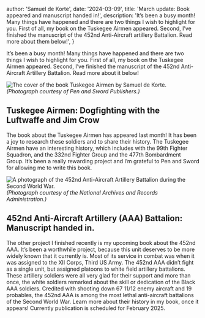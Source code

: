 



  author: 'Samuel de Korte',
  date: '2024-03-09',
  title: 'March update: Book appeared and manuscript handed in!',
  description:
    'It’s been a busy month! Many things have happened and there are two things I wish to highlight for you. First of all, my book on the Tuskegee Airmen appeared. Second, I’ve finished the manuscript of the 452nd Anti-Aircraft artillery Battalion. Read more about them below!',
}


It’s been a busy month! Many things have happened and there are two things I wish to highlight for you. First of all, my book on the Tuskegee Airmen appeared. Second, I’ve finished the manuscript of the 452nd Anti-Aircraft Artillery Battalion. Read more about it below!

<Image
                src={bookcover}
                alt="The cover of the book Tuskegee Airmen by Samuel de Korte."
                sizes="(min-width: 720px) 32rem, 20rem"
                className="aspect-square rotate-0 rounded-2xl bg-stone-100 object-cover dark:bg-stone-800"
              />
*(Photograph courtesy of Pen and Sword Publishers.)*  

## Tuskegee Airmen: Dogfighting with the Luftwaffe and Jim Crow
The book about the Tuskegee Airmen has appeared last month! It has been a joy to research these soldiers and to share their history. The Tuskegee Airmen have an interesting history, which includes with the 99th Fighter Squadron, and the 332nd Fighter Group and the 477th Bombardment Group. It’s been a really rewarding project and I’m grateful to Pen and Sword for allowing me to write this book.

<Image
                src={AAA452}
                alt="A photograph of the 452nd Anti-Aircraft Artillery Battalion during the Second World War."
                sizes="(min-width: 720px) 32rem, 20rem"
                className="aspect-square rotate-0 rounded-2xl bg-stone-100 object-cover dark:bg-stone-800"
              />
*(Photograph courtesy of the National Archives and Records Administration.)*  

## 452nd Anti-Aircraft Artillery (AAA) Battalion: Manuscript handed in.
The other project I finished recently is my upcoming book about the 452nd AAA. It’s been a worthwhile project, because this unit deserves to be more widely known that it currently is. Most of its service in combat was when it was assigned to the XII Corps, Third US Army. The 452nd AAA didn’t fight as a single unit, but assigned platoons to white field artillery battalions. These artillery soldiers were all very glad for their support and more than once, the white soldiers remarked about the skill or dedication of the Black AAA soldiers. Credited with shooting down 67 11/12 enemy aircraft and 19 probables, the 452nd AAA is among the most lethal anti-aircraft battalions of the Second World War. Learn more about their history in my book, once it appears! Currently publication is scheduled for February 2025. 

